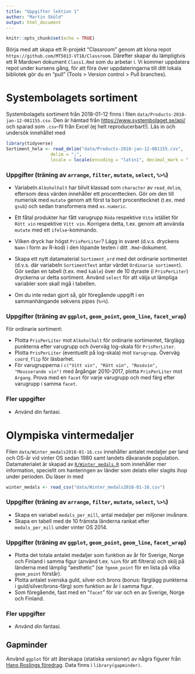 ```yaml
---
title: "Uppgifter lektion 1"
author: "Martin Sköld"
output: html_document
---
```


```r
knitr::opts_chunk$set(echo = TRUE)
```

Börja med att skapa ett R-projekt "Classroom" genom att klona repot `https://github.com/MT5013-VT18/Classroom`. Därefter skapar du lämpligtvis ett R Mardown dokument `Class1.Rmd` som du arbetar i. Vi kommer uppdatera repot under kursens gång, för att föra över uppdateringarna till ditt lokala bibliotek gör du en "pull" (Tools > Version control > Pull branches).


# Systembolagets sortiment

Systembolagets sortiment från 2018-01-12 finns i filen `data/Products-2018-jan-12-081155.csv`. Den är hämtad från <https://www.systembolaget.se/api/> och sparad som `.csv`-fil från Excel (ej helt reproducerbart!). Läs in och undersök innehållet med
```r
library(tidyverse)
Sortiment_hela <- read_delim("data/Products-2018-jan-12-081155.csv", 
                 delim = ";",
                 locale = locale(encoding = "latin1", decimal_mark = "."))
```

### Uppgifter (träning av `arrange`, `filter`, `mutate`, `select`, `%>%`)

* Variabeln `Alkoholhalt` har blivit klassad som `character` av `read_delim`, eftersom dess värden innehåller ett procenttecken. Gör om den till numerisk med `mutate` genom att först ta bort procenttecknet (t.ex. med `gsub`) och sedan transformera med `as.numeric`.

* Ett fåtal produkter har fått varugrupp `Röda` respektive `Vita` istället för `Rött vin` respektive `Vitt vin`. Korrigera detta, t.ex. genom att använda `mutate` med ett `ifelse`-kommando.

* Vilken dryck har högst `PrisPerLiter`? Lägg in svaret (d.v.s. dryckens `Namn` i form av R-kod) i den löpande texten i ditt `.Rmd`-dokument.

* Skapa ett nytt datamaterial `Sortiment_ord` med det ordinarie sortimentet (d.v.s. där variabeln `SortimentText` antar värdet `Ordinarie sortiment`). Gör sedan en tabell (t.ex. med `kable`) över de 10 dyraste (i `PrisPerLiter`) dryckerna ur detta sortiment. Använd `select` för att välja ut lämpliga variabler som skall ingå i tabellen.

* Om du inte redan gjort så, gör föregående uppgift i en sammanhängande sekvens pipes (`%>%`).

### Uppgifter (träning av `ggplot`, `geom_point`, `geom_line`, `facet_wrap`)

För ordinarie sortiment:
 
* Plotta `PrisPerLiter` mot `Alkoholhalt` för ordinarie sortimentet, färglägg punkterna efter varugrupp och överväg log-skala för `PrisPerLiter`.
* Plotta `PrisPerLiter` (eventuellt på log-skala) mot `Varugrupp`. Överväg `coord_flip` för läsbarhet.
* För varugrupperna i `c("Vitt vin", "Rött vin", "Rosévin", "Mousserande vin")` med årgångar 2010-2017, plotta `PrisPerLiter` mot `Argang`. Prova med en  `facet` för varje varugrupp och med färg efter varugrupp i samma `facet`.

### Fler uppgifter

* Använd din fantasi.

# Olympiska vintermedaljer 

Filen `data/Winter_medals2018-01-16.csv` innehåller antalet medaljer per land och OS-år vid vinter OS sedan 1980 samt landets dåvarande population. Datamaterialet är skapad av [`R/Winter_medals.R`](https://github.com/MT5013-VT18/Classroom/R/Winter_medals.R) som innehåller mer information, speciellt om hanteringen av länder som delats eller slagits ihop under perioden. Du läser in med
```r
winter_medals <- read_csv("data/Winter_medals2018-01-16.csv")
```


### Uppgifter (träning av `arrange`, `filter`, `mutate`, `select`, `%>%`)

* Skapa en variabel `medals_per_mill`, antal medaljer per miljoner invånare.
* Skapa en tabell med de 10 främsta länderna rankat efter `medals_per_mill` under vinter OS 2014.

### Uppgifter (träning av `ggplot`, `geom_point`, `geom_line`, `facet_wrap`)

* Plotta det totala antalet medaljer som funktion av år för Sverige, Norge och Finland i samma figur (använd t.ex. `%in%` för att filtrera) och skilj på länderna med lämplig "aesthetic" (se `?geom_point` för en lista på vilka `geom_point` förstår).
* Plotta antalet svenska guld, silver och brons (bonus: färglägg punkterna i guld/silver/brons-färg)  som funktion av år i samma figur.
* Som föregående, fast med en "`facet`" för var och en av Sverige, Norge och Finland.

### Fler uppgifter

* Använd din fantasi.

## Gapminder 

Använd `ggplot` för att återskapa (statiska versioner) av några figurer från [Hans Roslings föredrag](https://www.ted.com/speakers/hans_rosling). Data finns i `library(gapminder)`.
